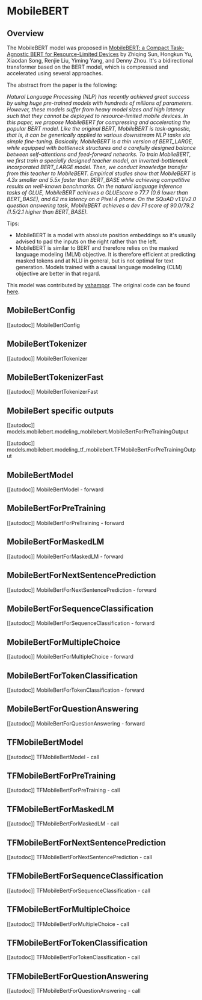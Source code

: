 <!--Copyright 2020 The HuggingFace Team. All rights reserved.

Licensed under the Apache License, Version 2.0 (the "License"); you may not use this file except in compliance with
the License. You may obtain a copy of the License at

http://www.apache.org/licenses/LICENSE-2.0

Unless required by applicable law or agreed to in writing, software distributed under the License is distributed on
an "AS IS" BASIS, WITHOUT WARRANTIES OR CONDITIONS OF ANY KIND, either express or implied. See the License for the
specific language governing permissions and limitations under the License.
-->

# MobileBERT

## Overview

The MobileBERT model was proposed in [MobileBERT: a Compact Task-Agnostic BERT for Resource-Limited Devices](https://arxiv.org/abs/2004.02984) by Zhiqing Sun, Hongkun Yu, Xiaodan Song, Renjie Liu, Yiming Yang, and Denny
Zhou. It's a bidirectional transformer based on the BERT model, which is compressed and accelerated using several
approaches.

The abstract from the paper is the following:

*Natural Language Processing (NLP) has recently achieved great success by using huge pre-trained models with hundreds
of millions of parameters. However, these models suffer from heavy model sizes and high latency such that they cannot
be deployed to resource-limited mobile devices. In this paper, we propose MobileBERT for compressing and accelerating
the popular BERT model. Like the original BERT, MobileBERT is task-agnostic, that is, it can be generically applied to
various downstream NLP tasks via simple fine-tuning. Basically, MobileBERT is a thin version of BERT_LARGE, while
equipped with bottleneck structures and a carefully designed balance between self-attentions and feed-forward networks.
To train MobileBERT, we first train a specially designed teacher model, an inverted-bottleneck incorporated BERT_LARGE
model. Then, we conduct knowledge transfer from this teacher to MobileBERT. Empirical studies show that MobileBERT is
4.3x smaller and 5.5x faster than BERT_BASE while achieving competitive results on well-known benchmarks. On the
natural language inference tasks of GLUE, MobileBERT achieves a GLUEscore o 77.7 (0.6 lower than BERT_BASE), and 62 ms
latency on a Pixel 4 phone. On the SQuAD v1.1/v2.0 question answering task, MobileBERT achieves a dev F1 score of
90.0/79.2 (1.5/2.1 higher than BERT_BASE).*

Tips:

- MobileBERT is a model with absolute position embeddings so it's usually advised to pad the inputs on the right rather
  than the left.
- MobileBERT is similar to BERT and therefore relies on the masked language modeling (MLM) objective. It is therefore
  efficient at predicting masked tokens and at NLU in general, but is not optimal for text generation. Models trained
  with a causal language modeling (CLM) objective are better in that regard.

This model was contributed by [vshampor](https://huggingface.co/vshampor). The original code can be found [here](https://github.com/google-research/mobilebert).

## MobileBertConfig

[[autodoc]] MobileBertConfig

## MobileBertTokenizer

[[autodoc]] MobileBertTokenizer

## MobileBertTokenizerFast

[[autodoc]] MobileBertTokenizerFast

## MobileBert specific outputs

[[autodoc]] models.mobilebert.modeling_mobilebert.MobileBertForPreTrainingOutput

[[autodoc]] models.mobilebert.modeling_tf_mobilebert.TFMobileBertForPreTrainingOutput

## MobileBertModel

[[autodoc]] MobileBertModel
    - forward

## MobileBertForPreTraining

[[autodoc]] MobileBertForPreTraining
    - forward

## MobileBertForMaskedLM

[[autodoc]] MobileBertForMaskedLM
    - forward

## MobileBertForNextSentencePrediction

[[autodoc]] MobileBertForNextSentencePrediction
    - forward

## MobileBertForSequenceClassification

[[autodoc]] MobileBertForSequenceClassification
    - forward

## MobileBertForMultipleChoice

[[autodoc]] MobileBertForMultipleChoice
    - forward

## MobileBertForTokenClassification

[[autodoc]] MobileBertForTokenClassification
    - forward

## MobileBertForQuestionAnswering

[[autodoc]] MobileBertForQuestionAnswering
    - forward

## TFMobileBertModel

[[autodoc]] TFMobileBertModel
    - call

## TFMobileBertForPreTraining

[[autodoc]] TFMobileBertForPreTraining
    - call

## TFMobileBertForMaskedLM

[[autodoc]] TFMobileBertForMaskedLM
    - call

## TFMobileBertForNextSentencePrediction

[[autodoc]] TFMobileBertForNextSentencePrediction
    - call

## TFMobileBertForSequenceClassification

[[autodoc]] TFMobileBertForSequenceClassification
    - call

## TFMobileBertForMultipleChoice

[[autodoc]] TFMobileBertForMultipleChoice
    - call

## TFMobileBertForTokenClassification

[[autodoc]] TFMobileBertForTokenClassification
    - call

## TFMobileBertForQuestionAnswering

[[autodoc]] TFMobileBertForQuestionAnswering
    - call

